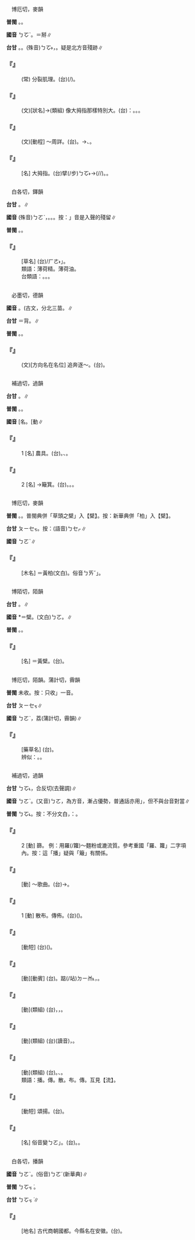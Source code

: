 
=={{ruby|擘|ㄅㄛˋ}}==

　博厄切，麥韻

'''普閩''' {{ruby|(文)|ㄅㄧㆤㆶ}}。{{ruby|(白)|ㄅㆤㆷ}}。

'''國音''' <rt>ㄅㆦˋ</rt>。{{ruby|(語)|ㄅㄞ}}＝掰∥

'''台甘''' {{ruby|(文)|ㄆㄧㆤㆶ}}。{{ruby|(語)|ㄅㆤㆷ}}{{ruby|。|ㄅㆦ˫}}。(殊音)<rt>ㄅㆦ˫</rt>，{{ruby|大|ㄉㄨㄚ˫}}{{ruby|擘|ㄅㆦ˫}}{{ruby|拇|ㆠㄨˋ}}。疑是北方音殘跡∥

    

==='''『{{ruby|擘|ㄅㄛˋ}}{{ruby|肌|ㄐㄧ}}{{ruby|分|ㄈㄣ}}{{ruby|理|ㄌㄧˇ}}』'''===
: (常) 分裂肌理。(台){{ruby|分|ㄏㄨㄣ}}{{ruby|析|ㄒㄧㆤㆶ}}{{ruby|條|ㄉㄧㄠˊ}}{{ruby|理|ㄌㄧˋ}}(/{{ruby|理|ㄌㄧˋ}}{{ruby|路|ㄌㆦ˫}})。
    

==='''『{{ruby|巨|ㄐㄩˋ}}{{ruby|擘|ㄅㄛˋ}}』'''===
: (文)[狀名]→(類組) 像大拇指那樣特別大。(台){{ruby|比|ㄅㄧˋ}}{{ruby|喻|ㄌㄨ˫/ㆡㄨ˫}}：{{ruby|特|ㄉㄧㆤㆶ ͘}}{{ruby|別|ㄅㄧㄚㆵ ͘}}{{ruby|優|ㄧㄨ}}{{ruby|秀|ㄒㄧㄨ˪}}{{ruby|做|ㄗㄨㆤ˪/ㄗㄜ˪}}{{ruby|出|ㄘㄨㆵ}}{{ruby|大|ㄉㄨㄚ˫}}{{ruby|事|ㄙㄨ˫}}{{ruby|業|ㆣㄧㄚㆴ ͘}}{{ruby|丌|ㆤ}}{{ruby|人|ㆢㄧㄣˊ/ㄌㄧㄣˊ}}{{ruby|物|ㆠㄨㆵ ͘}}。{{ruby|巨|ㄍㄨ˫}}{{ruby|頭|ㄊㄠˊ}}。{{ruby|頭|ㄊㄠˊ}}{{ruby|兄|ㄏㄧㆩ}}。
    

==='''『{{ruby|擘|ㄅㄛˋ}}{{ruby|畫|ㄏㄨㄚˋ}}』'''===
: (文)[動程] ～周詳。(台){{ruby|經|ㄍㄧㄥ}}{{ruby|營|ㄧㄥˊ}}{{ruby|計|ㄍㄨㆤ˪/ㄍㆤ˪}}{{ruby|劃|ㄧㆤㆶ ͘/ㄨㆤㆷ ͘}}。→{{ruby|真|ㄐㄧㄣ}}{{ruby|周|ㄐㄧㄨ}}{{ruby|到|ㄉㄜ˪}}、{{ruby|詳|ㄒㄧㆲˊ}}{{ruby|細|ㄙㆤ˪}}。
    

==='''『{{ruby|擘|ㄅㄛˋ}}』'''===
: [名] 大拇指。(台){{ruby|大|ㄉㄨㄚ˫}}擘(/步)<rt>ㄅㆦ˫</rt>{{ruby|拇|ㆠㄨˋ}}→{{ruby|掌|ㄐㄧㄥˋ}}{{ruby|頭|ㄊㄠˊ}}{{ruby|拇|ㆠㄨˋ}}(/{{ruby|拇|ㆠㄨˋ}}{{ruby|翁|ㆲ}}/{{ruby|拇|ㆠㄨˋ}}{{ruby|公|ㄍㆲ}})。{{ruby|大|ㄉㄨㄚ˫}}{{ruby|頭|ㄊㄠˊ}}{{ruby|拇|ㆠㄨˋ}}。
    

=={{ruby|薄|ㄅㄛˋ}}==

　白各切，鐸韻

'''台甘''' {{ruby|(文)|ㄅㆦㆶ ͘}}。{{ruby|(語)|ㄅㄜㆷ ͘}}∥

'''國音''' (殊音)<rt>ㄅㄛˋ</rt>，{{ruby|薄|ㄅㄛˋ}}{{ruby|荷|·ㄏㄜˊ}}。{{ruby|(文)|ㄅㄛˊ}}。{{ruby|(語)|ㄅㄠˊ}}。按：{{ruby|「|ㄅㄛˋ}}」音是入聲的殘留∥

'''普閩''' {{ruby|(文)|ㄅㆦㆶ ͘}}。{{ruby|(白)|ㄅㄜㆷ ͘}}。

    

==='''『{{ruby|薄|ㄅㄛˋ}}{{ruby|荷|·ㄏㄜˊ}}』'''===
: [草名] (台){{ruby|薄|ㄅㄜㆷ ͘}}{{ruby|荷|ㄏㄜ˪}}/{{ruby|「|ㄅㆦㆶ ͘}}<rt>ㄏㄜ˫</rt>」。
:類語：薄荷精。薄荷油。
:
:台類語：{{ruby|薄|ㄅㄜㆷ ͘}}{{ruby|荷|ㄏㄜ˪}}{{ruby|玉|ㆣㄧㆤㆶ ͘}}。{{ruby|薄|ㄅㄜㆷ ͘}}{{ruby|荷|ㄏㄜ˪}}{{ruby|冰|ㄅㄧㄥ}}。{{ruby|外|ㆣㄨㄚ˫}}{{ruby|用|ㄧㆲ˫}}{{ruby|藥|ㄧㄜㆷ ͘}}{{ruby|清|ㄑㄧㄥ}}{{ruby|涼|ㄌㄧㄤˊ}}{{ruby|劑|ㄗㆤ}}。
:
    

=={{ruby|北|ㄅㄛˋ}}==

　必墨切，德韻

'''國音''' {{ruby|(文)|ㄅㄛˋ}}。(古文{{ruby|）|ㄅㄟˋ}}，分北三苗。{{ruby|(語)|ㄅㄟˇ}}∥

'''台甘''' {{ruby|(文)|ㄅㆦㆶ}}{{ruby|。|ㄅㄨㆤ˫}}＝背。{{ruby|(語)|ㄅㄚㆶ}}∥

'''普閩''' {{ruby|(文)|ㄅㆦㆶ}}。{{ruby|(白)|ㄅㄚㆶ}}。

    

==='''『{{ruby|北|ㄅㄛˋ}}』'''===
: (文)[方向名在名位] 追奔逐～。(台){{ruby|追|ㄉㄨㄧ}}{{ruby|逐|ㆢㄧㆦㆶ/ㄌㄧㆦㆶ}}{{ruby|逃|ㄉㄜˊ}}{{ruby|走|ㄗㄠˋ}}{{ruby|丌|ㆤ}}{{ruby|人|ㄌㄤˊ}}。
    

=={{ruby|簸|ㄅㄛˋ}}==

　補過切，過韻

'''台甘''' {{ruby|(文)|ㄅㄜ˪}}。{{ruby|(語)|ㄅㄨㄚ˪}}∥

'''普閩''' {{ruby|(文)|ㄅㄜ˪}}。{{ruby|(白)|ㄅㄨㄚ˪}}。

'''國音''' [名{{ruby|]|ㄅㄛˋ}}。[動{{ruby|]|ㄅㄛˇ}}∥

    

==='''『{{ruby|簸|ㄅㄛˋ}}{{ruby|箕|ㄐㄧ}}』'''===
:1  [名] 農具。(台){{ruby|簸|ㄅㄨㄚ˪}}{{ruby|箕|ㄍㄧ}}。{{ruby|米|ㆠㄧˋ}}{{ruby|篩|ㄊㄞ}}、{{ruby|<mark>&#xffc75;</mark>|ㄍㆰˋ}}{{ruby|仔|ㄗ}}{{ruby|之|ㄐㄧ}}{{ruby|類|ㄌㄨㄧ˫}}。
    

==='''『{{ruby|簸|ㄅㄛˋ}}{{ruby|箕|·ㄑㄧ}}』'''===
:2  [名] →簸箕。(台){{ruby|糞|ㄅㄨㄣ˪}}{{ruby|箕|ㄍㄧ}}。{{ruby|畚|ㄅㄨㄣˋ}}{{ruby|箕|ㄍㄧ}}。{{ruby|糞|ㄅㄨㄣ˪}}{{ruby|斗|ㄉㄠˋ}}。
    

=={{ruby|檗|ㄅㄛˋ}}==

　博厄切，麥韻

'''普閩''' {{ruby|(文)|ㄆㄧㆤㆶ}}。{{ruby|(白)|ㄅㆤㆷ}}。普閩典併「草頭之檗」入【檗】。按：新華典併「柏」入【檗】。

'''台甘''' <rt>ㄆㄧㆤㆶ</rt>。按：(語音)<rt>ㄅㆤㆷ</rt>∥

'''國音''' <rt>ㄅㄛˋ</rt>∥

    

==='''『{{ruby|黃|ㄏㄨㄤˊ}}{{ruby|檗|ㄅㄛˋ}}』'''===
: [木名] ＝黃柏(文白)。俗音{{ruby|「|ㄏㄨㄤˊ}}<rt>ㄅㄞˇ</rt>」。
    

=={{ruby|柏|ㄅㄛˋ}}==

　博陌切，陌韻

'''台甘''' {{ruby|(文)|ㄅㄧㆤㆶ}}。{{ruby|(語)|ㄅㆤㆷ}}∥

'''國音''' {{ruby|(文)|ㄅㄛˋ}}*＝檗。(文白)<rt>ㄅㄛ</rt>。{{ruby|(語)|ㄅㄞˇ}}∥

'''普閩''' {{ruby|(文)|ㄅㄧㆤㆶ}}。{{ruby|(白)|ㄅㆤㆷ}}。

    

==='''『{{ruby|黃|ㄏㄨㄤˊ}}{{ruby|柏|ㄅㄛˋ}}』'''===
: [名] ＝黃檗。(台){{ruby|黃|ㆭˊ}}{{ruby|柏|ㄆㄧㆤㆶ}}。
    

=={{ruby|薜|ㄅㄛˋ}}==

　博厄切，陌韻。蒲計切，霽韻

'''普閩''' 未收。按：只收{{ruby|「|ㄅㆤ˫}}」一音。

'''台甘''' <rt>ㄆㄧㆤㆶ</rt>{{ruby|。|ㄅㄧ˫}}∥

'''國音''' <rt>ㄅㄛˋ</rt>{{ruby|。|ㄅㄧˋ}}，{{ruby|薜|ㄅㄧˋ}}荔(蒲計切，霽韻)∥

    

==='''『{{ruby|薜|ㄅㄛˋ}}』'''===
: [藥草名] (台){{ruby|當|ㄉㆲ}}{{ruby|歸|ㄍㄨㄧ˫}}{{ruby|草|ㄘㄠˋ}}。
:辨似：{{ruby|薜|ㄅㄛˋ}}。{{ruby|薛|ㄒㄩㄝ}}。
:
    

=={{ruby|播|ㄅㄛˋ}}==

　補過切，過韻

'''台甘''' <rt>ㄅㆦ˪</rt>，合反切(去聲調)∥

'''國音''' <rt>ㄅㄛˋ</rt>。(又音)<rt>ㄅㄛ</rt>，為方音，漸占優勢，普通話亦用{{ruby|「|ㄅㄛ}}」，但不與台音對當∥

'''普閩''' <rt>ㄅㆦ˪</rt>{{ruby|。|ㄅㄜ˪}}。按：不分文白{{ruby|。|ㄅㄜ˪}}，{{ruby|諧|ㄏㄞˊ}}：{{ruby|報|ㄅㄜ˪}}。

    

==='''『{{ruby|播|ㄅㄛˋ}}』'''===
:2  [動] 篩。 例：用羅(/籮)～麵粉或漉流質。參考重國「羅、籮」二字項內。按：這「播」疑與「簸」有關係。
    

==='''『{{ruby|播|ㄅㄛˋ}}{{ruby|放|ㄈㄤˋ}}』'''===
: [動] ～歌曲。(台){{ruby|放|ㄏㆲ˪}}{{ruby|送|ㄙㄤ˪}}→{{ruby|播|ㄅㆦ˪}}{{ruby|音|ㄧㆬ}}。
    

==='''『{{ruby|播|ㄅㄛˋ}}』'''===
:1  [動] 散布。傳佈。(台){{ruby|傳|ㄊㄨㄢˊ}}{{ruby|開|ㄎㄨㄧ}}({{ruby|闊|ㄎㄨㄚㆷ}}){{ruby|去|ㄎㄧ˪}}。
    

==='''『{{ruby|播|ㄅㄛˋ}}{{ruby|送|ㄙㄨㄥˋ}}』'''===
: [動短] (台)({{ruby|將|ㄐㄧㆲ}}{{ruby|聲|ㄒㄧㆩ}}{{ruby|音|ㄧㆬ}}){{ruby|傳|ㄊㄨㄢˊ}}{{ruby|送|ㄙㄤ˪}}{{ruby|出|ㄘㄨㆵ}}{{ruby|去|·ㄎㄧ˪}}。
    

==='''『{{ruby|播|ㄅㄛˋ}}{{ruby|音|ㄧㄣ}}』'''===
: [動][動賓] (台){{ruby|播|ㄅㆦ˪}}{{ruby|音|ㄧㆬ}}。踮(/站)<rt>ㄉㄧㆰ˪</rt>{{ruby|電|ㄉㄧㄢ˫}}{{ruby|台|ㄉㄞˊ}}{{ruby|將|ㄐㄧㆲ}}{{ruby|聲|ㄒㄧㆩ}}{{ruby|音|ㄧㆬ}}{{ruby|灌|ㄍㄨㄢ˪}}{{ruby|入|ㄌㄧㆴ ͘}}{{ruby|錄|ㄌㆦㆶ ͘}}{{ruby|音|ㄧㆬ}}{{ruby|器|ㄎㄧ˪}}，{{ruby|傳|ㄊㄨㄢˊ}}{{ruby|送|ㄙㆲ˪}}{{ruby|出|ㄘㄨㆵ}}{{ruby|去|·ㄎㄧ˪}}{{ruby|付|ㄏㆦ˫}}{{ruby|民|ㆠㄧㄣˊ}}{{ruby|眾|ㄐㄧㆲ˪}}{{ruby|收|ㄒㄧㄨ}}{{ruby|聽|ㄊㄧㆩ}}。
    

==='''『{{ruby|播|ㄅㄛˋ}}{{ruby|弄|ㄋㄨㄥˋ}}』'''===
: [動](類組) (台){{ruby|使|ㄙㄞ˪}}{{ruby|→|ㄙㄞˋ}}{{ruby|唆|ㄙㄜ˫}}{{ruby|挑|ㄊㄧㄠ}}{{ruby|撥|ㄅㄨㄚㆷ}}{{ruby|是|ㄒㄧ˫}}{{ruby|非|ㄏㄨㄧ}}，{{ruby|或|ㄧㄚㆷ ͘}}{{ruby|是|ㄒㄧ˫}}{{ruby|變|ㄅㆪ˪}}{{ruby|弄|ㄌㄤ˫}}{{ruby|<mark>&#xffae6;</mark>|ㄑㄧㆵ}}{{ruby|<mark>&#xffaec;</mark>|ㄊㄜˊ}}，{{ruby|玩|ㆣㄨㄢˋ}}{{ruby|弄|ㄌㆲ˫}}{{ruby|丌|ㆤ}}{{ruby|意|ㄧ˪}}{{ruby|思|ㄙㄨ˪}}。
    

==='''『{{ruby|播|ㄅㄛˋ}}{{ruby|遷|ㄑㄧㄢ}}』'''===
: [動](類組) (台){{ruby|民|ㆠㄧㄣˊ}}{{ruby|眾|ㄐㄧㆲ˪}}{{ruby|丌|ㆤ}}{{ruby|遷|ㄑㄧㄢ}}{{ruby|徙|ㄙㄨㄚˋ/ㄒㄧˋ}}(讀音)，{{ruby|逃|ㄉㄜˊ}}{{ruby|亡|ㆠㆲˊ}}。
    

==='''『{{ruby|傳|ㄔㄨㄢˊ}}{{ruby|播|ㄅㄛˋ}}』'''===
: [動](類組) (台){{ruby|流|ㄌㄧㄨˊ}}{{ruby|傳|ㄊㄨㄢˊ}}{{ruby|散|ㄙㄢˋ}}{{ruby|布|ㄅㆦ˪}}。{{ruby|布|ㄅㆦ˪}}、{{ruby|播|ㄅㆦ˪}}{{ruby|諧|ㄏㄞˊ}}{{ruby|音|ㄧㆬ}}。
:類語：播。傳。散。布。傳。互見【流】。
:
    

==='''『{{ruby|播|ㄅㄛˋ}}{{ruby|揚|ㄧㄤˊ}}』'''===
: [動短] 頌揚。(台){{ruby|傳|ㄊㄨㄢˊ}}{{ruby|揚|ㄧㆲˊ}}{{ruby|呵|ㄜ}}{{ruby|咾|ㄌㄜˋ}}{{ruby|丌|ㆤ}}{{ruby|話|ㄨㆤ˫}}{{ruby|付|ㄏㆦ˫}}{{ruby|人|ㄌㄤˊ}}{{ruby|知|ㄗㄞ}}。
    

==='''『{{ruby|廣|ㄍㄨㄤˇ}}{{ruby|播|ㄅㄛˋ}}』'''===
: [名] 俗音變{{ruby|「|ㄍㄨㄤˇ}}<rt>ㄅㄛ</rt>」。(台){{ruby|廣|ㄍㆲˋ}}{{ruby|播|ㄅㆦ˪}}。{{ruby|廣|ㄍㆲˋ}}{{ruby|播|ㄅㆦ˪}}{{ruby|電|ㄉㄧㄢ˫}}{{ruby|台|ㄉㄞˊ}}{{ruby|利|ㄌㄧ˫}}{{ruby|用|ㄧㆲ˫}}{{ruby|電|ㄉㄧㄢ˫}}{{ruby|波|ㄆㄜ}}{{ruby|放|ㄏㆲ˪}}{{ruby|送|ㄙㄤ˪}}{{ruby|各|ㄍㆦㆶ}}{{ruby|種|ㄐㄧㆲˋ}}{{ruby|節|ㄐㄧㄚㆵ}}{{ruby|目|ㆠㆦㆶ ͘}}。
    

=={{ruby|亳|ㄅㄛˋ}}==

　白各切，播韻

'''國音''' <rt>ㄅㄛˋ</rt>。(俗音)<rt>ㄅㄛˊ</rt>(新華典)∥

'''普閩''' <rt>ㄅㆦㆶ ͘</rt>。

'''台甘''' <rt>ㄅㆦㆶ ͘</rt>∥

    

==='''『{{ruby|亳|ㄅㄛˋ}}』'''===
: [地名] 古代商朝國都。今縣名在安徽。(台){{ruby|亳|ㄅㆦㆶ ͘}}{{ruby|縣|ㄍㄨㄢ˫/ㄍㄨㆮ˫}}。
    
